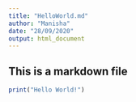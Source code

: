 ---
title: "HelloWorld.md"
author: "Manisha"
date: "28/09/2020"
output: html_document
---

## This is a markdown file

```{r}
print("Hello World!")
```